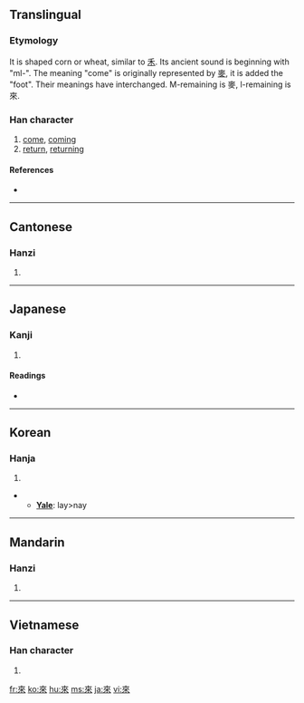 {{also|来|徠}}
==Translingual==
{{stroke order|type=animate}}

===Etymology===
It is shaped corn or wheat, similar to [[禾]]. Its ancient sound is beginning with "ml-".{{fact}} The meaning "come" is originally represented by [[麥]], it is added the "foot". Their meanings have interchanged. M-remaining is 麥, l-remaining is 來.

===Han character===
{{Han char|rn=9|rad=人|as=06|sn=8|four=4090<sub>8</sub>|canj=木人人 (DOO)}}

# [[come]], [[coming]]
# [[return]], [[returning]]

====References====
* {{Han ref|kx=0101.160|dkj=00581|dj=0214.080|hdz=10141.080|uh=4F86|ud=20358|bh=A8D3|bd=43219}}

----

==Cantonese==

===Hanzi===
{{yue-hanzi|jyut=|y=loi4}}

# {{defn|Cantonese|sort=人06}}

----

==Japanese==

===Kanji===
{{ja-kanji|grade=|rs=人06}}

# {{defn|Japanese}}

====Readings====
* {{ja-readings|on=らい (rai)|kun=[[くる]] (kuru)}}

----

==Korean==

===Hanja===
{{ko-hanja|hangeul=래>내|rv=rae>nae|mr=rae>nae}}

# {{defn|Korean|sort=人06}}
** '''[[Yale]]''': lay>nay

----

==Mandarin==

===Hanzi===
{{cmn-hanzi|sim=来|pin=[[lái]] ([[lai2]])|wg=lai<sup>2</sup>}}

# {{defn|Mandarin|sort=人06}}

----

==Vietnamese==

===Han character===
{{vi-hantu|[[lai]], [[lay]], [[lơi]], [[ray]], [[rơi]], [[rời]]|rs=人06}}

# {{defn|Vietnamese|sort=人06}}

[[fr:來]]
[[ko:來]]
[[hu:來]]
[[ms:來]]
[[ja:來]]
[[vi:來]]